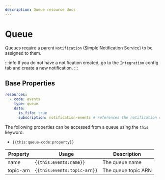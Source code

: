 ```yaml
---
description: Queue resource docs
---
```


# Queue

Queues require a parent `Notification` (Simple Notification Service) to be assigned to them.

:::info
If you do not have a notification created, go to the `Integration` config tab and create a new notification.
:::

## Base Properties

```yaml
resources:
  - code: events
    type: queue
    data:
      is_fifo: true
      subscription: notification-events # references the notification config code
```

The following properties can be accessed from a queue using the `this` keyword:

- `{{this:queue-code:property}}`

| Property  | Usage                       | Description         |
| --------- | --------------------------- | ------------------- |
| name      | `{{this:events:name}}`      | The queue name      |
| topic-arn | `{{this:events:topic-arn}}` | The queue topic ARN |
